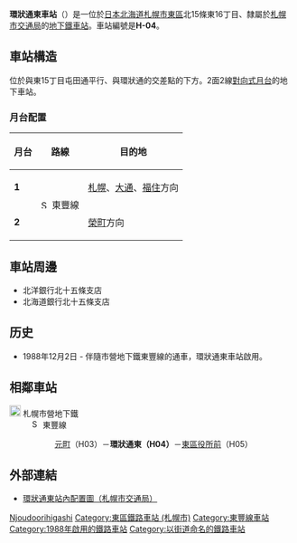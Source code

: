 {{NoteTA |G1=Railway |G2=Transport
|1=zh-cn:地铁; zh-hk:地鐵; zh-mo:地鐵; zh-sg:地铁; zh-tw:地下鐵;
|2=zh-hans:环状通东站; zh-hk:環狀通東站; zh-tw:環狀通東車站;
}}
{{日本車站資訊
|公司色    = #0080ff
|文字色  = 
|站名    = 環狀通東站
|圖片    = Kanjodorihigashi-sta.JPG
|pxl    = 300px
|圖片說明= 2號出入口
|日文原名= 環状通東
|平假名= かんじょうどおりひがし
|羅馬拼音= Kanjō dōri higashi
|前一站  = H03 [[元町站_(北海道)|元町]]
|前一站距離   = 1.4
|後一站距離   = 1.0
|後一站  = [[東區役所前站|東區役所前]] H05
|電報略號= 
|車站編號  =  {{車站編號c|#0080ff|H04}}
|所屬公司=[[File:ST_Logo.svg|20px]] [[札幌市交通局|札幌市交通局]]
|所屬路線= [[File:Subway_SapporoToho.svg|15px]] [[札幌市營地下鐵東豐線|札幌市營地下鐵東豐線]]
|距離  = 3.5
|起點站  = [[榮町站_(北海道札幌市)|榮町]]
|所在地  = [[札幌市|札幌市]][[東區_(札幌市)|東區]]北15條東16丁目
|車站構造  = [[地底車站|地底車站]]
|月台配置  = 2面2線
|啟用年月日= 1988年（昭和63年）12月2日<ref name="hokkaido-np-1988-12-1">“地下22メートル 盛大に発車式 札幌・地下鉄東豊線”. [[北海道新聞|北海道新聞]] (北海道新聞社). (1988年12月1日)</ref>
|廢站年月日= 
|乘客人數= 9,044
|統計年度= 2014年度
|轉車    =
|備註    = 
}}
'''環狀通東車站'''（{{jpn|j=環状通東駅|hg=かんじょうどおりひがしえき|rm=Kanjō-dōri-higashi eki|f=y}}）是一位於[[日本|日本]][[北海道|北海道]][[札幌市|札幌市]][[東區_(札幌市)|東區]]北15條東16丁目、隸屬於[[札幌市交通局|札幌市交通局]]的[[鐵路車站|地下鐵車站]]。車站編號是'''H-04'''。

==車站構造==
位於與東15丁目屯田通平行、與環狀通的交差點的下方。2面2線[[對向式月台|對向式月台]]的地下車站。
===月台配置===
{| class=wikitable
|-
!月台!!路線!!目的地
|-
|'''1'''
|rowspan=2|[[File:Subway_SapporoToho.svg|15px]] 東豐線
|[[札幌站_(札幌市營地下鐵)|札幌]]、[[大通站_(北海道)|大通]]、[[福住站|福住]]方向
|-
|'''2'''
|[[榮町站_(北海道札幌市)|榮町]]方向
|}

==車站周邊==
*北洋銀行北十五條支店 
*北海道銀行北十五條支店 

== 历史 ==
* 1988年12月2日 - 伴隨市營地下鐵東豐線的通車，環狀通東車站啟用。
== 相鄰車站 ==
; [[File:ST_Logo.svg|20px]] 札幌市營地下鐵
: [[File:Subway_SapporoToho.svg|15px]] 東豐線
:: [[元町站_(北海道)|元町]]（H03）－'''環狀通東（H04）'''－[[東區役所前站|東區役所前]]（H05）

== 外部連結 ==
* {{ja}}[https://web.archive.org/web/20070710022402/http://www.city.sapporo.jp/st/ekikounaizu/38kanjyou.pdf 環狀通東站內配置圖（札幌市交通局）]

{{東豐線}}


{{DEFAULTSORT:Kanjo dori higashi}}
[[Category:日本鐵路車站_Ka|Njoudoorihigashi]]
[[Category:東區鐵路車站_(札幌市)|Category:東區鐵路車站 (札幌市)]]
[[Category:東豐線車站|Category:東豐線車站]]
[[Category:1988年啟用的鐵路車站|Category:1988年啟用的鐵路車站]]
[[Category:以街道命名的鐵路車站|Category:以街道命名的鐵路車站]]